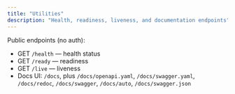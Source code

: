 ```yaml
---
title: "Utilities"
description: "Health, readiness, liveness, and documentation endpoints"
---
```


Public endpoints (no auth):

- GET `/health` — health status
- GET `/ready` — readiness
- GET `/live` — liveness
- Docs UI: `/docs`, plus `/docs/openapi.yaml`, `/docs/swagger.yaml`, `/docs/redoc`, `/docs/swagger`, `/docs/auto`, `/docs/swagger.json`


